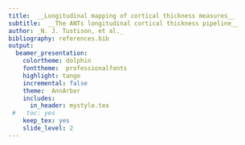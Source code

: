 ```yaml
---
title:  __Longitudinal mapping of cortical thickness measures__
subtitle:  __The ANTs longitudinal cortical thickness pipeline__
author: _N. J. Tustison, et al._
bibliography: references.bib
output:
  beamer_presentation:
    colortheme: dolphin
    fonttheme:  professionalfonts
    highlight: tango
    incremental: false
    theme:  AnnArbor
    includes:
      in_header: mystyle.tex
 #   toc: yes
    keep_tex: yes
    slide_level: 2
---
```

